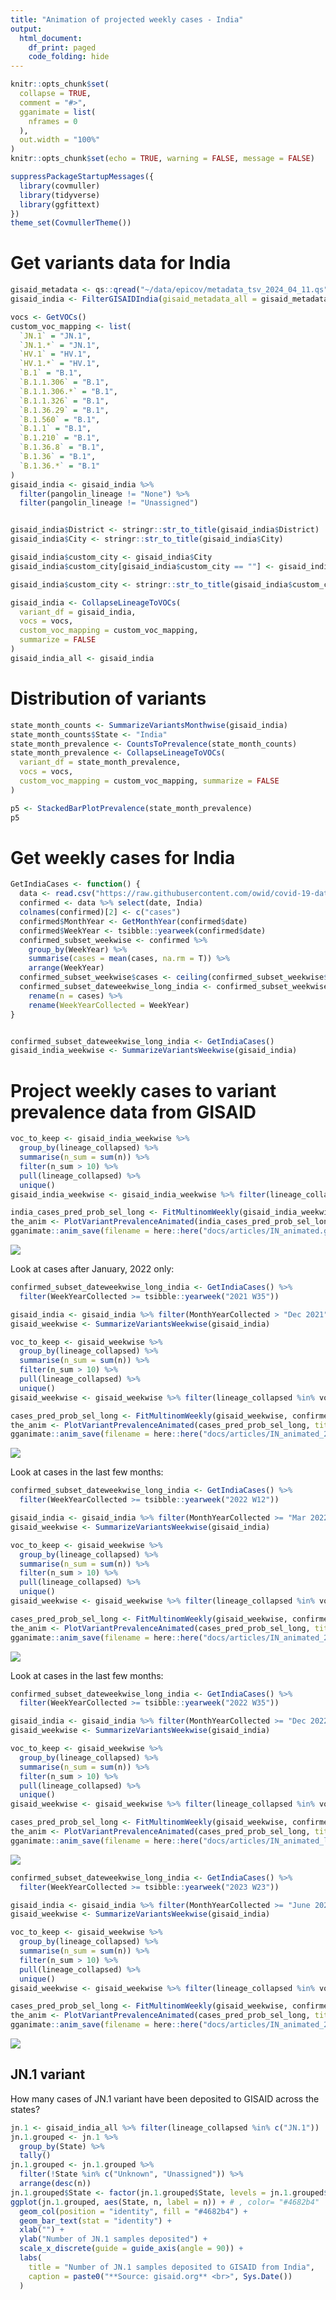 ```yaml
---
title: "Animation of projected weekly cases - India"
output:
  html_document:
    df_print: paged
    code_folding: hide
---
```


```r
knitr::opts_chunk$set(
  collapse = TRUE,
  comment = "#>",
  gganimate = list(
    nframes = 0
  ),
  out.width = "100%"
)
knitr::opts_chunk$set(echo = TRUE, warning = FALSE, message = FALSE)
```

```r
suppressPackageStartupMessages({
  library(covmuller)
  library(tidyverse)
  library(ggfittext)
})
theme_set(CovmullerTheme())
```

# Get variants data for India

```r
gisaid_metadata <- qs::qread("~/data/epicov/metadata_tsv_2024_04_11.qs")
gisaid_india <- FilterGISAIDIndia(gisaid_metadata_all = gisaid_metadata)

vocs <- GetVOCs()
custom_voc_mapping <- list(
  `JN.1` = "JN.1",
  `JN.1.*` = "JN.1",
  `HV.1` = "HV.1",
  `HV.1.*` = "HV.1",
  `B.1` = "B.1",
  `B.1.1.306` = "B.1",
  `B.1.1.306.*` = "B.1",
  `B.1.1.326` = "B.1",
  `B.1.36.29` = "B.1",
  `B.1.560` = "B.1",
  `B.1.1` = "B.1",
  `B.1.210` = "B.1",
  `B.1.36.8` = "B.1",
  `B.1.36` = "B.1",
  `B.1.36.*` = "B.1"
)
gisaid_india <- gisaid_india %>%
  filter(pangolin_lineage != "None") %>%
  filter(pangolin_lineage != "Unassigned")


gisaid_india$District <- stringr::str_to_title(gisaid_india$District)
gisaid_india$City <- stringr::str_to_title(gisaid_india$City)

gisaid_india$custom_city <- gisaid_india$City
gisaid_india$custom_city[gisaid_india$custom_city == ""] <- gisaid_india$District[gisaid_india$custom_city == ""]

gisaid_india$custom_city <- stringr::str_to_title(gisaid_india$custom_city)

gisaid_india <- CollapseLineageToVOCs(
  variant_df = gisaid_india,
  vocs = vocs,
  custom_voc_mapping = custom_voc_mapping,
  summarize = FALSE
)
gisaid_india_all <- gisaid_india
```



# Distribution of variants

```r
state_month_counts <- SummarizeVariantsMonthwise(gisaid_india)
state_month_counts$State <- "India"
state_month_prevalence <- CountsToPrevalence(state_month_counts)
state_month_prevalence <- CollapseLineageToVOCs(
  variant_df = state_month_prevalence,
  vocs = vocs,
  custom_voc_mapping = custom_voc_mapping, summarize = FALSE
)

p5 <- StackedBarPlotPrevalence(state_month_prevalence)
p5
```

# Get weekly cases for India

```r
GetIndiaCases <- function() {
  data <- read.csv("https://raw.githubusercontent.com/owid/covid-19-data/master/public/data/cases_deaths/new_cases.csv")
  confirmed <- data %>% select(date, India)
  colnames(confirmed)[2] <- c("cases")
  confirmed$MonthYear <- GetMonthYear(confirmed$date)
  confirmed$WeekYear <- tsibble::yearweek(confirmed$date)
  confirmed_subset_weekwise <- confirmed %>%
    group_by(WeekYear) %>%
    summarise(cases = mean(cases, na.rm = T)) %>%
    arrange(WeekYear)
  confirmed_subset_weekwise$cases <- ceiling(confirmed_subset_weekwise$cases)
  confirmed_subset_dateweekwise_long_india <- confirmed_subset_weekwise %>%
    rename(n = cases) %>%
    rename(WeekYearCollected = WeekYear)
}


confirmed_subset_dateweekwise_long_india <- GetIndiaCases()
gisaid_india_weekwise <- SummarizeVariantsWeekwise(gisaid_india)
```


# Project weekly cases to variant prevalence data from GISAID

```r
voc_to_keep <- gisaid_india_weekwise %>%
  group_by(lineage_collapsed) %>%
  summarise(n_sum = sum(n)) %>%
  filter(n_sum > 10) %>%
  pull(lineage_collapsed) %>%
  unique()
gisaid_india_weekwise <- gisaid_india_weekwise %>% filter(lineage_collapsed %in% voc_to_keep)

india_cases_pred_prob_sel_long <- FitMultinomWeekly(gisaid_india_weekwise, confirmed_subset_dateweekwise_long_india)
the_anim <- PlotVariantPrevalenceAnimated(india_cases_pred_prob_sel_long, title = "Estimated cases (weekly average) in India by variant", caption = "**Source: gisaid.org and ourworldindata.org/coronavirus**", date_breaks = "120 days")
gganimate::anim_save(filename = here::here("docs/articles/IN_animated.gif"), animation = the_anim)
```
![](IN_animated.gif)


Look at cases after January, 2022 only:

```r
confirmed_subset_dateweekwise_long_india <- GetIndiaCases() %>%
  filter(WeekYearCollected >= tsibble::yearweek("2021 W35"))

gisaid_india <- gisaid_india %>% filter(MonthYearCollected > "Dec 2021")
gisaid_weekwise <- SummarizeVariantsWeekwise(gisaid_india)

voc_to_keep <- gisaid_weekwise %>%
  group_by(lineage_collapsed) %>%
  summarise(n_sum = sum(n)) %>%
  filter(n_sum > 10) %>%
  pull(lineage_collapsed) %>%
  unique()
gisaid_weekwise <- gisaid_weekwise %>% filter(lineage_collapsed %in% voc_to_keep)

cases_pred_prob_sel_long <- FitMultinomWeekly(gisaid_weekwise, confirmed_subset_dateweekwise_long_india)
the_anim <- PlotVariantPrevalenceAnimated(cases_pred_prob_sel_long, title = "Estimated cases (weekly average) in India by variant", caption = "**Source: gisaid.org and ourworldindata.org/coronavirus**<br>", date_breaks = "90 days") # , trans_y="log10")
gganimate::anim_save(filename = here::here("docs/articles/IN_animated_2021.gif"), animation = the_anim)
```
![](IN_animated_2021.gif)


Look at cases in the last few months:

```r
confirmed_subset_dateweekwise_long_india <- GetIndiaCases() %>%
  filter(WeekYearCollected >= tsibble::yearweek("2022 W12"))

gisaid_india <- gisaid_india %>% filter(MonthYearCollected >= "Mar 2022")
gisaid_weekwise <- SummarizeVariantsWeekwise(gisaid_india)

voc_to_keep <- gisaid_weekwise %>%
  group_by(lineage_collapsed) %>%
  summarise(n_sum = sum(n)) %>%
  filter(n_sum > 10) %>%
  pull(lineage_collapsed) %>%
  unique()
gisaid_weekwise <- gisaid_weekwise %>% filter(lineage_collapsed %in% voc_to_keep)

cases_pred_prob_sel_long <- FitMultinomWeekly(gisaid_weekwise, confirmed_subset_dateweekwise_long_india)
the_anim <- PlotVariantPrevalenceAnimated(cases_pred_prob_sel_long, title = "Estimated cases (weekly average) in India by variant", caption = "**Source: gisaid.org and ourworldindata.org/coronavirus**<br>", date_breaks = "90 days")
gganimate::anim_save(filename = here::here("docs/articles/IN_animated_2022.gif"), animation = the_anim)
```
![](IN_animated_2022.gif)


Look at cases in the last few months:

```r
confirmed_subset_dateweekwise_long_india <- GetIndiaCases() %>%
  filter(WeekYearCollected >= tsibble::yearweek("2022 W35"))

gisaid_india <- gisaid_india %>% filter(MonthYearCollected >= "Dec 2022")
gisaid_weekwise <- SummarizeVariantsWeekwise(gisaid_india)

voc_to_keep <- gisaid_weekwise %>%
  group_by(lineage_collapsed) %>%
  summarise(n_sum = sum(n)) %>%
  filter(n_sum > 10) %>%
  pull(lineage_collapsed) %>%
  unique()
gisaid_weekwise <- gisaid_weekwise %>% filter(lineage_collapsed %in% voc_to_keep)

cases_pred_prob_sel_long <- FitMultinomWeekly(gisaid_weekwise, confirmed_subset_dateweekwise_long_india)
the_anim <- PlotVariantPrevalenceAnimated(cases_pred_prob_sel_long, title = "Estimated cases (weekly average) in India by variant", caption = "**Source: gisaid.org and ourworldindata.org/coronavirus**<br>", date_breaks = "30 days")
gganimate::anim_save(filename = here::here("docs/articles/IN_animated_latest.gif"), animation = the_anim)
```
![](IN_animated_latest.gif)



```r
confirmed_subset_dateweekwise_long_india <- GetIndiaCases() %>%
  filter(WeekYearCollected >= tsibble::yearweek("2023 W23"))

gisaid_india <- gisaid_india %>% filter(MonthYearCollected >= "June 2023")
gisaid_weekwise <- SummarizeVariantsWeekwise(gisaid_india)

voc_to_keep <- gisaid_weekwise %>%
  group_by(lineage_collapsed) %>%
  summarise(n_sum = sum(n)) %>%
  filter(n_sum > 10) %>%
  pull(lineage_collapsed) %>%
  unique()
gisaid_weekwise <- gisaid_weekwise %>% filter(lineage_collapsed %in% voc_to_keep)

cases_pred_prob_sel_long <- FitMultinomWeekly(gisaid_weekwise, confirmed_subset_dateweekwise_long_india)
the_anim <- PlotVariantPrevalenceAnimated(cases_pred_prob_sel_long, title = "Estimated cases (weekly average) in India by variant", caption = "**Source: gisaid.org and ourworldindata.org/coronavirus**<br>", date_breaks = "30 days")
gganimate::anim_save(filename = here::here("docs/articles/IN_animated_2023.gif"), animation = the_anim)
```
![](IN_animated_2023.gif)


## JN.1 variant

How many cases of JN.1 variant have been deposited to GISAID across the states?

```r
jn.1 <- gisaid_india_all %>% filter(lineage_collapsed %in% c("JN.1"))
jn.1.grouped <- jn.1 %>%
  group_by(State) %>%
  tally()
jn.1.grouped <- jn.1.grouped %>%
  filter(!State %in% c("Unknown", "Unassigned")) %>%
  arrange(desc(n))
jn.1.grouped$State <- factor(jn.1.grouped$State, levels = jn.1.grouped$State)
ggplot(jn.1.grouped, aes(State, n, label = n)) + # , color= "#4682b4"
  geom_col(position = "identity", fill = "#4682b4") +
  geom_bar_text(stat = "identity") +
  xlab("") +
  ylab("Number of JN.1 samples deposited") +
  scale_x_discrete(guide = guide_axis(angle = 90)) +
  labs(
    title = "Number of JN.1 samples deposited to GISAID from India",
    caption = paste0("**Source: gisaid.org** <br>", Sys.Date())
  )
```
